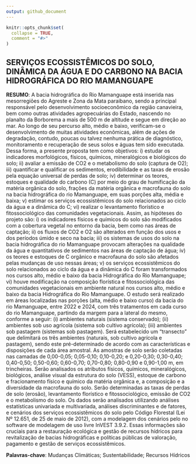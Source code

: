 ```yaml
---
output: github_document
---
```


<!-- README.md is generated from README.Rmd. Please edit that file -->

```r
knitr::opts_chunk$set(
  collapse = TRUE,
  comment = "#>"
)
```

## SERVIÇOS ECOSSISTÊMICOS DO SOLO, DINÂMICA DA ÁGUA E DO CARBONO NA BACIA HIDROGRÁFICA DO RIO MAMANGUAPE

**RESUMO**: A bacia hidrográfica do Rio Mamanguape está inserida nas mesorregiões do Agreste e Zona da Mata paraibano, sendo a principal responsável pelo desenvolvimento socioeconômico da região canavieira, bem como outras atividades agropecuárias do Estado, nascendo no planalto da Borborema a mais de 500 m de altitude e segue em direção ao mar. Ao longo de seu percurso alto, médio e baixo, verificam-se o desenvolvimento de muitas atividades econômicas, além de ações de degradação, contudo, poucas ou talvez nenhuma prática de diagnóstico, monitoramento e recuperação de seus solos e águas tem sido executada. Dessa forma, a presente proposta tem como objetivos: i) estudar os indicadores morfológicos, físicos, químicos, mineralógicos e biológicos do solo; ii) avaliar a emissão de CO2 e o metabolismo do solo (captura de O2); iii) quantificar e qualificar os sedimentos,  erodibilidade e as taxas de erosão pela equação universal de perdas de solo; iv) determinar os teores, estoques e qualidade do carbono (C) por meio do grau de humificação da matéria orgânica do solo, frações da matéria orgânica e macrofauna do solo na bacia hidrográfica do rio Mamanguape, em suas porções alta, média e baixa; v) estimar os serviços ecossistêmicos do solo relacionados ao ciclo da água e a dinâmica do C; vi) realizar o levantamento florístico e fitossociológico das comunidades vegetacionais. Assim, as hipóteses do projeto são: i) os indicadores físicos e químicos do solo são modificados com a cobertura vegetal no entorno da bacia, bem como nas áreas de captação; ii) os fluxos de CO2 e O2 são alterados em função dos usos e dos períodos úmido e seco na bacia; iii) os sistemas de usos do solo na bacia hidrográfica do rio Mamanguape provocam alterações na qualidade da água e quantitativos de sedimentos nas áreas de captação de água; iv) os teores e estoques de C orgânico e macrofauna do solo são afetados pelas mudanças de uso nessas áreas; v) os serviços ecossistêmicos do solo relacionados ao ciclo da água e a dinâmica do C foram transformados nos cursos alto, médio e baixo da bacia Hidrográfica do Rio Mamanguape; vi) houve modificação na composição florística e fitossociológica das comunidades vegetacionais em ambiente natural nos cursos alto, médio e baixo da bacia Hidrográfica do Rio Mamanguape. O estudo será realizado em áreas localizadas nas porções (alta, médio e baixo curso) da bacia do rio Mamanguape, entre 2022 e 2024, com três tratamentos em cada curso do rio Mamanguape, partindo da margem para a lateral do mesmo, conforme a seguir: (i) ambientes naturais (sistema conservado); (ii) ambientes sob uso agrícola (sistema sob cultivo agrícola); (iii) ambientes sob pastagem (sistemas sob pastagem). Será estabelecido um “transecto” que delimitará os três ambientes (naturais, sob cultivo agrícola e pastagem), sendo este pré-determinado de acordo com as características e disposições de cada área amostral. As amostras de solo serão coletadas nas camadas de 0,00-0,05; 0,05-0,10; 0,10-0,20; e 0,20-0,30; 0,30-0,40; 0,40-0,50; 0,50-0,60; 0,60-0,70; 0,70-0,80; 0,80-0,90 e 0,90-1,00 m, em trincheiras. Serão analisados os atributos físicos, químicos, mineralógicos, biológicos, análise visual da estrutura do solo (VESS), estoque de carbono e fracionamento físico e químico da matéria orgânica e, a composição e a diversidade da macrofauna do solo. Serão determinadas as taxas de perdas de solo (erosão), levantamento florístico e fitossociológico, emissão de CO2 e o metabolismo do solo. Os dados serão analisados utilizando análises estatísticas univariada e multivariada, análises discriminantes e de fatores, e cenários dos serviços ecossistêmicos do solo pelo Código Florestal (Lei Nº 12.651, de 25 de maio de 2012), com a modelagem dos cenários pelo no software de modelagem de uso livre InVEST 3.9.2. Essas informações são cruciais para a restauração ecológica e gestão de recursos hídricos para revitalização de bacias hidrográficas e políticas públicas de valoração, pagamento e gestão de serviços ecossistêmicos. 

**Palavras-chave**: Mudanças Climáticas; Sustentabilidade; Recursos Hídricos
